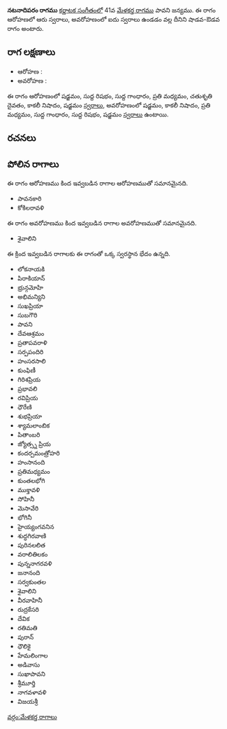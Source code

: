 {{Infobox ragam
	| name          	= నటనాదిపరం
	| synonym	    	= 
	| mela          	= 
	| chakra        	= 
	| janaka        	= 
	| type          	= శాడవ-ఔడవ
	| arohanam      	= {{svaraC|S|R1|G1|M2|D2|N3|S'}} 
	| avarohanam    	= {{svaraC|S'|N3|M2|G1|R1|S}}
	| jeeva         	=
	| chhaya        	=
	| nyasa         	=
	| vishesha      	= 
	| equivalent  		= 
}}
{{కర్ణాటక సంగీత రాగాలు}}
'''నటనాదిపరం రాగము''' [[కర్ణాటక సంగీతం]]లో 41వ [[మేళకర్త రాగము]] పావని జన్యము.  ఈ రాగం ఆరోహణలో ఆరు స్వరాలు, అవరోహణంలో ఐదు స్వరాలు ఉండడం వల్ల దీనిని షాడవ-ఔడవ రాగం అంటారు.


==రాగ లక్షణాలు==


* ఆరోహణ : {{svaraC|S|R1|G1|M2|D2|N3|S'}} 
* అవరోహణ : {{svaraC|S'|N3|M2|G1|R1|S}}

ఈ రాగం ఆరోహణంలో షడ్జమం, సుద్ద రిషభం, సుద్ద గాంధారం, ప్రతి మధ్యమం, చతుశృతి దైవతం, కాకలీ నిషాదం, షడ్జమం [[స్వరాలు]], అవరోహణంలో షడ్జమం, కాకలీ నిషాదం, ప్రతి మధ్యమం, సుద్ద గాంధారం, సుద్ద రిషభం, షడ్జమం [[స్వరాలు]] ఉంటాయి.

==రచనలు==



==పోలిన రాగాలు==
ఈ రాగం ఆరోహణము కింద ఇవ్వబడిన రాగాల ఆరోహణముతో సమానమైనది.
* పావనకారి
* కోకిలరావళి

ఈ రాగం అవరోహణము కింద ఇవ్వబడిన రాగాల అవరోహణముతో సమానమైనది.
* శైవాలిని

ఈ క్రింద ఇవ్వబడిన రాగాలకు ఈ రాగంతో ఒక్క స్వరస్థాన భేదం ఉన్నది.
* లోకనాయకి
* పిరాకియాన్
* భ్రున్గమోహి
* అభిమన్యిని
* సుఖప్రియా
* సుబగౌరి
* పావని
* దేవఆశ్రమం
* ప్రతాపవరాళి
* సర్పపందిరి
* హంసరసాలి
* కుంఫిణీ
* గిరిశప్రియ
* ప్రభావలి
* రవిప్రియ
* ధౌరేణి
* శుభప్రియా
* శ్యామలాంబిక
* పితాంబరి
* జ్యోత్స్న ప్రియ
* కందర్పమంత్రోహరి
* హంసానంది
* ప్రతిమధ్యమం
* కుంతలభోగి
* ముక్తావళి
* సోహినీ
* మెసావేరి
* భోగినీ
* హైయ్యంగవనిన
* శుద్ధగిరవాణి
* పురినలలిత
* వరాలితిలకం
* పున్ననాగరవళి
* జనానంది
* సర్వకుంతల
* శైవాలిని
* వీరవాహినీ
* రుద్రకేసరి
* దేవిక
* రతిమతి
* పురాన్
* ధౌలికై
* హేమలింగాల
* అడివాసు
* సుఖాపావని
* శ్రీమూర్తి
* నాగవళావళి
* విజయశ్రీ



[[వర్గం:మేళకర్త రాగాలు]]